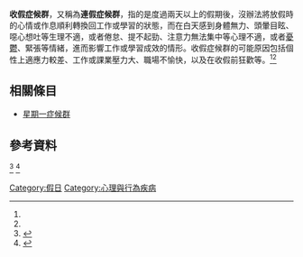 '''收假症候群'''，又稱為'''連假症候群'''，指的是度過兩天以上的假期後，沒辦法將放假時的心情或作息順利轉換回工作或學習的狀態，而在白天感到身體無力、頭暈目眩、噁心想吐等生理不適，或者倦怠、提不起勁、注意力無法集中等心理不適，或者[[憂鬱|憂鬱]]、緊張等情緒，進而影響工作或學習成效的情形。收假症候群的可能原因包括個性上適應力較差、工作或課業壓力大、職場不愉快，以及在收假前狂歡等。<ref name="振興醫院"/><ref name="自由時報"/>
==相關條目==
*[[星期一症候群|星期一症候群]]

==參考資料==
<references>
<ref name="振興醫院">{{cite web|url=http://home.chgh.org.tw/chgh/info2_info.jspx?id=402883aa2c20261e012c261137bd0044|title=淺談「收假症候群」|author=嚴烽彰|work=振興醫院網站}}{{dead link|date=2018年3月 |bot=InternetArchiveBot |fix-attempted=yes }}</ref>
<ref name="自由時報">{{cite news|url=http://tw.news.yahoo.com/%E7%B4%93%E5%A3%93%E6%94%BE%E8%BC%95%E9%AC%86-%E6%94%B6%E5%81%87%E7%97%87%E5%80%99%E7%BE%A4%E4%B8%8D%E4%B8%8A%E8%BA%AB-202807815.html|title=紓壓放輕鬆 收假症候群不上身|date=2013-02-18|work=自由時報|deadurl=yes|archiveurl=https://web.archive.org/web/20130603140544/http://tw.news.yahoo.com/%E7%B4%93%E5%A3%93%E6%94%BE%E8%BC%95%E9%AC%86-%E6%94%B6%E5%81%87%E7%97%87%E5%80%99%E7%BE%A4%E4%B8%8D%E4%B8%8A%E8%BA%AB-202807815.html|archivedate=2013-06-03}}</ref>
</references>
[[Category:假日|Category:假日]]
[[Category:心理與行為疾病|Category:心理與行為疾病]]